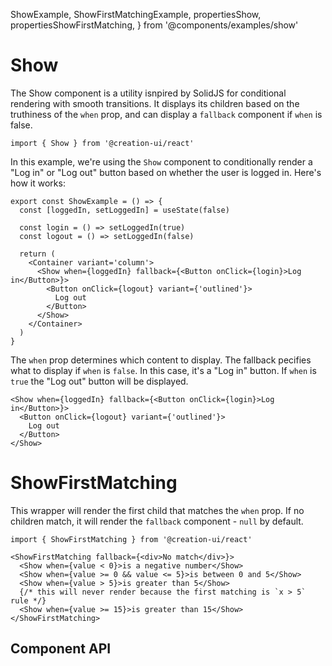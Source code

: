   ShowExample,
  ShowFirstMatchingExample,
  propertiesShow,
  propertiesShowFirstMatching,
} from '@components/examples/show'

# Show

The Show component is a utility isnpired by SolidJS for conditional rendering with smooth transitions. It displays its children based on the truthiness of the `when` prop, and can display a `fallback` component if `when` is false.

```tsx copy
import { Show } from '@creation-ui/react'
```

In this example, we're using the `Show` component to conditionally render a "Log in" or "Log out" button based on whether the user is logged in.
Here's how it works:

```tsx
export const ShowExample = () => {
  const [loggedIn, setLoggedIn] = useState(false)

  const login = () => setLoggedIn(true)
  const logout = () => setLoggedIn(false)

  return (
    <Container variant='column'>
      <Show when={loggedIn} fallback={<Button onClick={login}>Log in</Button>}>
        <Button onClick={logout} variant={'outlined'}>
          Log out
        </Button>
      </Show>
    </Container>
  )
}
```

<ShowExample />

The `when` prop determines which content to display. The fallback pecifies what to display if `when` is `false`. In this case, it's a "Log in" button. If `when` is `true` the "Log out" button will be displayed.

```tsx copy
<Show when={loggedIn} fallback={<Button onClick={login}>Log in</Button>}>
  <Button onClick={logout} variant={'outlined'}>
    Log out
  </Button>
</Show>
```

# ShowFirstMatching

This wrapper will render the first child that matches the `when` prop. If no children match, it will render the `fallback` component - `null` by default.

```tsx copy
import { ShowFirstMatching } from '@creation-ui/react'
```

<ShowFirstMatchingExample />

```tsx copy
<ShowFirstMatching fallback={<div>No match</div>}>
  <Show when={value < 0}>is a negative number</Show>
  <Show when={value >= 0 && value <= 5}>is between 0 and 5</Show>
  <Show when={value > 5}>is greater than 5</Show>
  {/* this will never render because the first matching is `x > 5` rule */}
  <Show when={value >= 15}>is greater than 15</Show>
</ShowFirstMatching>
```

## Component API

<PropsTable properties={propertiesShow} name='Show' description='Component props' />

<PropsTable properties={propertiesShowFirstMatching} name='ShowFirstMatching' description='Parent component props' />
